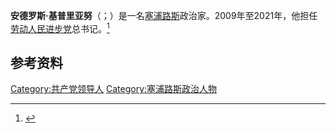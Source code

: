 {{Infobox Politician
| name = 安德罗斯·基普里亚努
|native_name=Άνδρος Κυπριανού
| image = Andros-Kyprianou-2011.jpg
| birth_date = {{Birth date and age|1955|10|26|df=y}}
| birth_place = [[File:Flag_of_Cyprus_(1922–1960).svg|22px]] [[塞浦路斯|塞浦路斯]][[尼科西亚区|尼科西亚区]]斯特罗沃洛斯
| death_date =
| death_place =
| office = [[劳动人民进步党|劳动人民进步党]]总书记
| term_start = 2009年1月21日
| term_end = 2021年7月4日
| nationality = {{CYP}}
| predecessor = [[季米特里斯·赫里斯托菲亚斯|季米特里斯·赫里斯托菲亚斯]]
| successor =
| party = [[劳动人民进步党|劳动人民进步党]]
}}

'''安德罗斯·基普里亚努'''（{{lang-el|Άνδρος Κυπριανού}}；{{bd|1955年|10月26日||}}）是一名[[塞浦路斯|塞浦路斯]]政治家。2009年至2021年，他担任[[劳动人民进步党|劳动人民进步党]]总书记。<ref>{{cite web |url=http://www2.parliament.cy/parliamentgr/003_02_biography/kyprianou_andros.htm |title=存档副本 |accessdate=2014-04-12 |deadurl=yes |archiveurl=https://web.archive.org/web/20160303214201/http://www2.parliament.cy/parliamentgr/003_02_biography/kyprianou_andros.htm |archivedate=2016-03-03 }}</ref>

==参考资料==
{{reflist}}

[[Category:共产党领导人|Category:共产党领导人]]
[[Category:塞浦路斯政治人物|Category:塞浦路斯政治人物]]